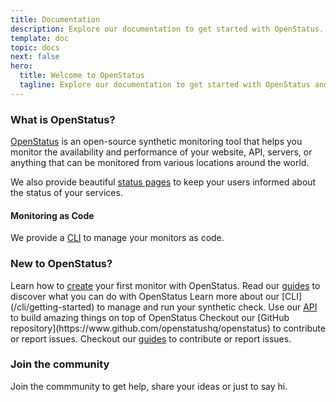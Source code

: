 ```yaml
---
title: Documentation
description: Explore our documentation to get started with OpenStatus.
template: doc
topic: docs
next: false
hero:
  title: Welcome to OpenStatus
  tagline: Explore our documentation to get started with OpenStatus and start monitoring your services.
---
```



### What is OpenStatus?

[OpenStatus](https://www.openstatus.dev) is an open-source synthetic monitoring tool that helps you monitor the availability and performance of your website, API, servers, or anything that can be monitored from various locations around the world.

We also provide beautiful [status pages](/status-page/overview) to keep your users informed about the status of your services.

#### Monitoring as Code

We provide a [CLI](/cli/getting-started) to manage your monitors as code.

### New to OpenStatus?


<CardGrid >
	<Card title="Synthetic Monitoring" icon="open-book">
		Learn how to <a href="/monitoring/create-monitor">create</a> your first monitor with OpenStatus.
	</Card>
	<Card title="Guides " icon="rocket">
		Read our <a href="guides/introduction/">guides</a> to discover what you can do with OpenStatus
	</Card>
	<Card title="CLI" icon="seti:shell">
		Learn more about our [CLI](/cli/getting-started) to manage and run your synthetic check.
	</Card>
	<Card title="API Reference" icon="puzzle">
		Use our <a href="https://api.openstatus.dev/v1">API</a> to build amazing things on top of OpenStatus
	</Card>
	<Card title="Open Source" icon="seti:github">
		Checkout our [GitHub repository](https://www.github.com/openstatushq/openstatus) to contribute or report issues.
	</Card>
	<Card title="Tutorials" icon="seti:github">
		Checkout our <a href="/tutorials">guides</a> to contribute or report issues.
	</Card>
</CardGrid>


### Join the community

Join the commmunity to get help, share your ideas or just to say hi.

<CardGrid>
<LinkCard href="https://www.openstatus.dev/discord" title="Discord"/>
<LinkCard href="https://bsky.app/profile/openstatus.dev" title="Bluesky" />
</CardGrid>

